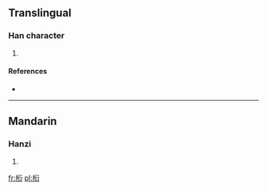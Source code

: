==Translingual==

===Han character===
{{Han char|rn=75|rad=木|as=09|sn=13|four=4192<sub>1</sub>|canj=木竹人弓 (DHON), X木竹人弓 (XDHON)}}

# {{defn|Han|sort=木09}}

====References====
* {{Han ref|kx=0538.040|dkj=15086|hdz=21252.050|uh=693C|ud=26940|bh=DDF4|bd=56820}}

----

==Mandarin==

===Hanzi===
{{cmn-hanzi|pin=[[yǎn]] ([[yan3]])|wg=yen<sup>3</sup>}}

# {{defn|lang=cmn|sort=木09}}

[[fr:椼]]
[[pl:椼]]